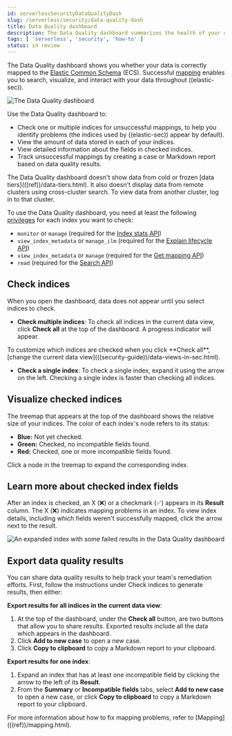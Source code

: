 ```yaml
---
id: serverlessSecurityDataQualityDash
slug: /serverless/security/data-quality-dash
title: Data Quality dashboard
description: The Data Quality dashboard summarizes the health of your data ingest pipeline.
tags: [ 'serverless', 'security', 'how-to' ]
status: in review
---
```


<div id="data-quality-dash"></div>

The Data Quality dashboard shows you whether your data is correctly mapped to the [Elastic Common Schema](https://www.elastic.co/guide/en/ecs/current/ecs-reference.html) (ECS). Successful [mapping](((ref))/mapping.html) enables you to search, visualize, and interact with your data throughout ((elastic-sec)).

![The Data Quality dashboard](../images/data-quality-dash/-dashboards-data-qual-dash.png)

Use the Data Quality dashboard to:

* Check one or multiple indices for unsuccessful mappings, to help you identify problems (the indices used by ((elastic-sec)) appear by default).
* View the amount of data stored in each of your indices.
* View detailed information about the fields in checked indices.
* Track unsuccessful mappings by creating a case or Markdown report based on data quality results.

<DocCallOut title="Note">
The Data Quality dashboard doesn't show data from cold or frozen [data tiers](((ref))/data-tiers.html). It also doesn't display data from remote clusters using cross-cluster search. To view data from another cluster, log in to that cluster.
</DocCallOut>

<DocCallOut title="Requirements">

To use the Data Quality dashboard, you need at least the following [privileges](((ref))/security-privileges.html#privileges-list-indices) for each index you want to check:

* `monitor` or `manage` (required for the [Index stats API](((ref))/indices-stats.html))
* `view_index_metadata` or `manage_ilm` (required for the [Explain lifecycle API](((ref))/ilm-explain-lifecycle.html))
* `view_index_metadata` or `manage` (required for the [Get mapping API](((ref))/indices-get-mapping.html))
* `read` (required for the [Search API](((ref))/search-search.html))

</DocCallOut>

<div id="data-quality-dash-check-indices"></div>

## Check indices
When you open the dashboard, data does not appear until you select indices to check.

* **Check multiple indices**: To check all indices in the current data view, click **Check all** at the top of the dashboard. A progress indicator will appear.

<DocCallOut title="Important" color="warning">
To customize which indices are checked when you click **Check all**, [change the current data view](((security-guide))/data-views-in-sec.html).
</DocCallOut>

* **Check a single index**: To check a single index, expand it using the arrow on the left. Checking a single index is faster than checking all indices.

## Visualize checked indices
The treemap that appears at the top of the dashboard shows the relative size of your indices. The color of each index's node refers to its status:

* **Blue:** Not yet checked.
* **Green:** Checked, no incompatible fields found.
* **Red:** Checked, one or more incompatible fields found.

Click a node in the treemap to expand the corresponding index.

## Learn more about checked index fields
After an index is checked, an X (❌) or a checkmark (✅) appears in its **Result** column. The X (❌) indicates mapping problems in an index. To view index details, including which fields weren't successfully mapped, click the arrow next to the result.

![An expanded index with some failed results in the Data Quality dashboard](../images/data-quality-dash/-dashboards-data-qual-dash-detail.png)

## Export data quality results

You can share data quality results to help track your team's remediation efforts. First, follow the instructions under <DocLink id="serverlessSecurityDataQualityDash" section="check-indices">Check indices</DocLink> to generate results, then either:

**Export results for all indices in the current data view**:

1. At the top of the dashboard, under the **Check all** button, are two buttons that allow you to share results. Exported results include all the data which appears in the dashboard.
1. Click **Add to new case** to open a new <DocLink id="serverlessSecurityCasesOverview">case</DocLink>.
1. Click **Copy to clipboard** to copy a Markdown report to your clipboard.

**Export results for one index**:

1. Expand an index that has at least one incompatible field by clicking the arrow to the left of its **Result**.
1. From the **Summary** or **Incompatible fields** tabs, select **Add to new case** to open a new <DocLink id="serverlessSecurityCasesOverview">case</DocLink>, or click **Copy to clipboard** to copy a Markdown report to your clipboard.

<DocCallOut title="Note">
For more information about how to fix mapping problems, refer to [Mapping](((ref))/mapping.html).
</DocCallOut>

